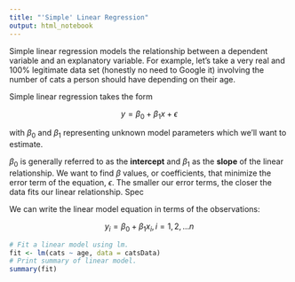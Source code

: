 ```yaml
---
title: "'Simple' Linear Regression"
output: html_notebook
---
```


Simple linear regression models the relationship between a dependent variable and an explanatory variable. For example, let's take a very real and 100% legitimate data set (honestly no need to Google it) involving the number of cats a person should have depending on their age. 

Simple linear regression takes the form 

$$y = \beta_0 + \beta_1x + \epsilon$$

with $\beta_0$ and $\beta_1$ representing unknown model parameters which we'll want to estimate.  

$\beta_0$ is generally referred to as the **intercept** and $\beta_1$ as the **slope** of the linear relationship. We want to find $\beta$ values, or coefficients, that minimize the error term of the equation, $\epsilon$. The smaller our error terms, the closer the data fits our linear relationship. Spec

We can write the linear model equation in terms of the observations:

$$y_i = \beta_0 + \beta_1x_i, i = 1, 2, ...n$$ 




```r
# Fit a linear model using lm.
fit <- lm(cats ~ age, data = catsData)
# Print summary of linear model.
summary(fit)
```






